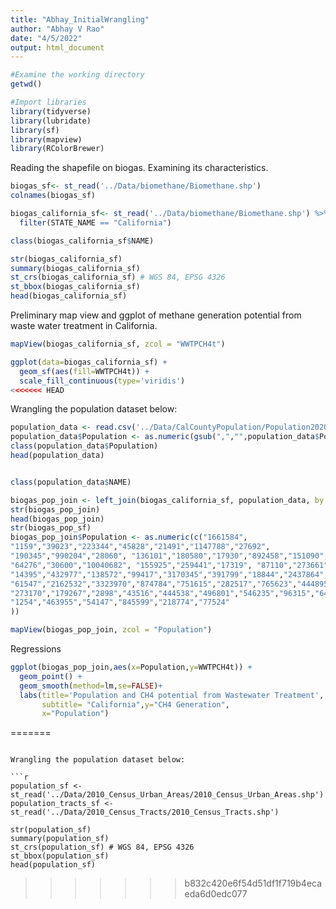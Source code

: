 ```yaml
---
title: "Abhay_InitialWrangling"
author: "Abhay V Rao"
date: "4/5/2022"
output: html_document
---
```


```r
#Examine the working directory
getwd()

#Import libraries
library(tidyverse)
library(lubridate)
library(sf)
library(mapview)
library(RColorBrewer)
```
Reading the shapefile on biogas. Examining its characteristics.

```r
biogas_sf<- st_read('../Data/biomethane/Biomethane.shp')
colnames(biogas_sf)

biogas_california_sf<- st_read('../Data/biomethane/Biomethane.shp') %>%
  filter(STATE_NAME == "California")

class(biogas_california_sf$NAME)

str(biogas_california_sf)
summary(biogas_california_sf)
st_crs(biogas_california_sf) # WGS 84, EPSG 4326
st_bbox(biogas_california_sf)
head(biogas_california_sf)

```

Preliminary map view and ggplot of methane generation potential from waste water 
treatment in California.

```r

mapView(biogas_california_sf, zcol = "WWTPCH4t")

ggplot(data=biogas_california_sf) +
  geom_sf(aes(fill=WWTPCH4t)) + 
  scale_fill_continuous(type='viridis')
<<<<<<< HEAD

```

Wrangling the population dataset below:

```r
population_data <- read.csv('../Data/CalCountyPopulation/Population2020.csv')
population_data$Population <- as.numeric(gsub(",","",population_data$Population))
class(population_data$Population)
head(population_data)


class(population_data$NAME)

biogas_pop_join <- left_join(biogas_california_sf, population_data, by = c('NAME' = 'NAME'))
str(biogas_pop_join)
head(biogas_pop_join)
str(biogas_pop_sf)
biogas_pop_join$Population <- as.numeric(c("1661584",
"1159","39023","223344","45828","21491","1147788","27692",
"190345","990204","28060", "136101","180580","17930","892458","151090",
"64276","30600","10040682", "155925","259441","17319", "87110","273661","8853",
"14395","432977","138572","99417","3170345","391799","18844","2437864","1537948",
"61547","2162532","3323970","874784","751615","282517","765623","444895","1924379",
"273170","179267","2898","43516","444538","496801","546235","96315","64176",
"1254","463955","54147","845599","218774","77524"
))

mapView(biogas_pop_join, zcol = "Population")

```

Regressions 

```r

ggplot(biogas_pop_join,aes(x=Population,y=WWTPCH4t)) + 
  geom_point() + 
  geom_smooth(method=lm,se=FALSE)+
  labs(title='Population and CH4 potential from Wastewater Treatment', 
       subtitle= "California",y="CH4 Generation", 
       x="Population")
```

=======

```

Wrangling the population dataset below:

```r
population_sf <- st_read('../Data/2010_Census_Urban_Areas/2010_Census_Urban_Areas.shp')
population_tracts_sf <- st_read('../Data/2010_Census_Tracts/2010_Census_Tracts.shp')

str(population_sf)
summary(population_sf)
st_crs(population_sf) # WGS 84, EPSG 4326
st_bbox(population_sf)
head(population_sf)

```

>>>>>>> b832c420e6f54d51df1f719b4ecaeda6d0edc077
